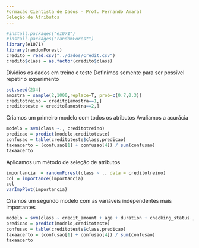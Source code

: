 ```yaml
---
Formação Cientista de Dados - Prof. Fernando Amaral
Seleção de Atributos
---
```


```r
#install.packages("e1071")
#install.packages("randomForest")
library(e1071)
library(randomForest)
credito = read.csv("../dados/Credit.csv")
credito$class = as.factor(credito$class)
```
Dividios os dados em treino e teste
Definimos semente para ser possível repetir o experimento
```r
set.seed(234)
amostra = sample(2,1000,replace=T, prob=c(0.7,0.3))
creditotreino = credito[amostra==1,]
creditoteste = credito[amostra==2,]
```
Criamos um primeiro modelo com todos os atributos
Avaliamos a acurácia
```r
modelo = svm(class ~., creditotreino)
predicao = predict(modelo,creditoteste)
confusao = table(creditoteste$class,predicao)
taxaacerto = (confusao[1] + confusao[4]) / sum(confusao)
taxaacerto
```
Aplicamos um método de seleção de atributos
```r
importancia  = randomForest(class ~ ., data = creditotreino)
col = importance(importancia)
col
varImpPlot(importancia)
```
Criamos um segundo modelo com as variáveis independentes mais importantes
```r
modelo = svm(class ~ credit_amount + age + duration + checking_status ,creditotreino)
predicao = predict(modelo,creditoteste)
confusao = table(creditoteste$class,predicao)
taxaacerto = (confusao[1] + confusao[4]) / sum(confusao)
taxaacerto
```

